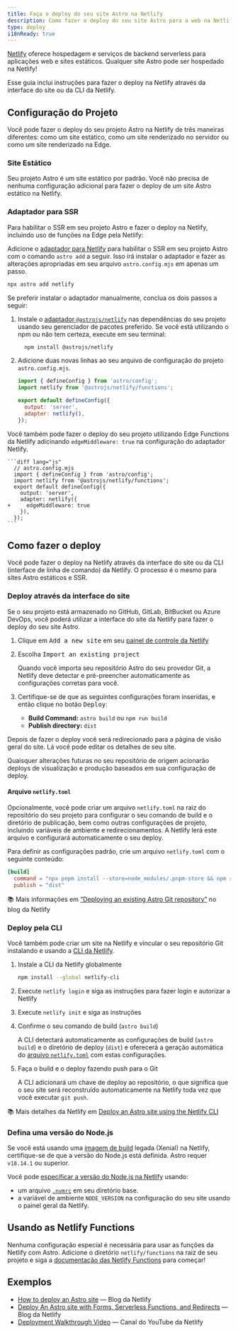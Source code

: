 ```yaml
---
title: Faça o deploy do seu site Astro na Netlify
description: Como fazer o deploy do seu site Astro para a web na Netlify.
type: deploy
i18nReady: true
---
```

[Netlify](https://netlify.com) oferece hospedagem e serviços de backend serverless para aplicações web e sites estáticos. Qualquer site Astro pode ser hospedado na Netlify!

Esse guia inclui instruções para fazer o deploy na Netlify através da interface do site ou da CLI da Netlify.

## Configuração do Projeto

Você pode fazer o deploy do seu projeto Astro na Netlify de três maneiras diferentes: como um site estático, como um site renderizado no servidor ou como um site renderizado na Edge.

### Site Estático

Seu projeto Astro é um site estático por padrão. Você não precisa de nenhuma configuração adicional para fazer o deploy de um site Astro estático na Netlify.

### Adaptador para SSR

Para habilitar o SSR em seu projeto Astro e fazer o deploy na Netlify, incluindo uso de funções na Edge pela Netlify:

Adicione o [adaptador para Netlify](/pt-br/guides/integrations-guide/netlify/) para habilitar o SSR em seu projeto Astro com o comando `astro add` a seguir. Isso irá instalar o adaptador e fazer as alterações apropriadas em seu arquivo `astro.config.mjs` em apenas um passo.

```bash
npx astro add netlify
```

Se preferir instalar o adaptador manualmente, conclua os dois passos a seguir:

1. Instale o [adaptador `@astrojs/netlify`](https://github.com/withastro/astro/tree/main/packages/integrations/netlify) nas dependências do seu projeto usando seu gerenciador de pacotes preferido. Se você está utilizando o npm ou não tem certeza, execute em seu terminal:

    ```bash
      npm install @astrojs/netlify
    ```

2. Adicione duas novas linhas ao seu arquivo de configuração do projeto `astro.config.mjs`.

    ```js title="astro.config.mjs" ins={2, 5-6}
    import { defineConfig } from 'astro/config';
    import netlify from '@astrojs/netlify/functions';

    export default defineConfig({
      output: 'server',
      adapter: netlify(),
    });
    ```

Você também pode fazer o deploy do seu projeto utilizando Edge Functions da Netlify adicinando `edgeMiddleware: true` na configuração do adaptador Netlify.

    ```diff lang="js"
      // astro.config.mjs
      import { defineConfig } from 'astro/config';
      import netlify from '@astrojs/netlify/functions';
      export default defineConfig({
        output: 'server',
        adapter: netlify({
    +     edgeMiddleware: true
        }),
      });
    ```

## Como fazer o deploy

Você pode fazer o deploy na Netlify através da interface do site ou da CLI (interface de linha de comando) da Netlify. O processo é o mesmo para sites Astro estáticos e SSR.

### Deploy através da interface do site

Se o seu projeto está armazenado no GitHub, GitLab, BitBucket ou Azure DevOps, você poderá utilizar a interface do site da Netlify para fazer o deploy do seu site Astro.

1. Clique em <kbd>Add a new site</kbd> em seu [painel de controle da Netlify](https://app.netlify.com/)

2. Escolha <kbd>Import an existing project</kbd>

    Quando você importa seu repositório Astro do seu provedor Git, a Netlify deve detectar e pré-preencher automaticamente as configurações corretas para você.

3. Certifique-se de que as seguintes configurações foram inseridas, e então clique no botão <kbd>Deploy</kbd>:

    - **Build Command:** `astro build` ou `npm run build`
    - **Publish directory:** `dist`

Depois de fazer o deploy você será redirecionado para a página de visão geral do site. Lá você pode editar os detalhes de seu site.

Quaisquer alterações futuras no seu repositório de origem acionarão deploys de visualização e produção baseados em sua configuração de deploy.

#### Arquivo `netlify.toml`

Opcionalmente, você pode criar um arquivo `netlify.toml` na raiz do repositório do seu projeto para configurar o seu comando de build e o diretório de publicação, bem como outras configurações de projeto, incluindo variáveis de ambiente e redirecionamentos. A Netlify lerá este arquivo e configurará automaticamente o seu deploy.

Para definir as configurações padrão, crie um arquivo `netlify.toml` com o seguinte conteúdo:

```toml
[build]
  command = "npx pnpm install --store=node_modules/.pnpm-store && npm run build"
  publish = "dist"
```

📚 Mais informações em [“Deploying an existing Astro Git repository”](https://www.netlify.com/blog/how-to-deploy-astro/#deploy-an-existing-git-repository-to-netlify) no blog da Netlify


### Deploy pela CLI

Você também pode criar um site na Netlify e vincular o seu repositório Git instalando e usando a [CLI da Netlify](https://cli.netlify.com/).


1. Instale a CLI da Netlify globalmente

    ```bash
    npm install --global netlify-cli
    ```

2. Execute `netlify login` e siga as instruções para fazer login e autorizar a Netlify
3. Execute `netlify init` e siga as instruções
4. Confirme o seu comando de build (`astro build`)

    A CLI detectará automaticamente as configurações de build (`astro build`) e o diretório de deploy (`dist`) e oferecerá a geração automática do [arquivo `netlify.toml`](#arquivo-netlifytoml) com estas configurações.

5. Faça o build e o deploy fazendo push para o Git

    A CLI adicionará um chave de deploy ao repositório, o que significa que o seu site será reconstruído automaticamente na Netlify toda vez que você executar `git push`.

📚 Mais detalhes da Netlify em [Deploy an Astro site using the Netlify CLI](https://www.netlify.com/blog/how-to-deploy-astro/#link-your-astro-project-and-deploy-using-the-netlify-cli)

### Defina uma versão do Node.js

Se você está usando uma [imagem de build](https://docs.netlify.com/configure-builds/get-started/#build-image-selection) legada (Xenial) na Netlify, certifique-se de que a versão do Node.js está definida. Astro requer `v18.14.1` ou superior.

Você pode [especificar a versão do Node.js na Netlify](https://docs.netlify.com/configure-builds/manage-dependencies/#node-js-and-javascript) usando:
- um arquivo [`.nvmrc`](https://github.com/nvm-sh/nvm#nvmrc) em seu diretório base.
- a variável de ambiente `NODE_VERSION` na configuração do seu site usando o painel geral da Netlify.

## Usando as Netlify Functions

Nenhuma configuração especial é necessária para usar as funções da Netlify com Astro. Adicione o diretório `netlify/functions` na raiz de seu projeto e siga a [documentação das Netlify Functions](https://docs.netlify.com/functions/overview/) para começar!

## Exemplos

- [How to deploy an Astro site](https://www.netlify.com/blog/how-to-deploy-astro/) — Blog da Netlify
- [Deploy An Astro site with Forms, Serverless Functions, and Redirects](https://www.netlify.com/blog/deploy-an-astro-site-with-forms-serverless-functions-and-redirects/) — Blog da Netlify
- [Deployment Walkthrough Video](https://youtu.be/GrSLYq6ZTes) — Canal do YouTube da Netlify
